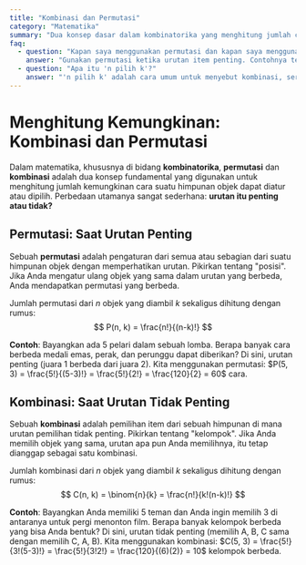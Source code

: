 ```yaml
---
title: "Kombinasi dan Permutasi"
category: "Matematika"
summary: "Dua konsep dasar dalam kombinatorika yang menghitung jumlah cara item dapat dipilih atau diatur, dengan perbedaan utama terletak pada pentingnya urutan."
faq:
  - question: "Kapan saya menggunakan permutasi dan kapan saya menggunakan kombinasi?"
    answer: "Gunakan permutasi ketika urutan item penting. Contohnya termasuk mengatur buku di rak, memilih pemenang medali emas, perak, dan perunggu, atau membuat kata sandi. Gunakan kombinasi ketika urutan tidak penting, seperti memilih anggota tim, mengambil kartu dari setumpuk, atau memilih topping pizza."
  - question: "Apa itu 'n pilih k'?"
    answer: "'n pilih k' adalah cara umum untuk menyebut kombinasi, sering ditulis sebagai C(n, k) atau (n k). Ini menghitung berapa banyak cara berbeda Anda dapat memilih k item dari himpunan n item tanpa memperhatikan urutan."
---
```


# Menghitung Kemungkinan: Kombinasi dan Permutasi

Dalam matematika, khususnya di bidang **kombinatorika**, **permutasi** dan **kombinasi** adalah dua konsep fundamental yang digunakan untuk menghitung jumlah kemungkinan cara suatu himpunan objek dapat diatur atau dipilih. Perbedaan utamanya sangat sederhana: **urutan itu penting atau tidak?**

## Permutasi: Saat Urutan Penting

Sebuah **permutasi** adalah pengaturan dari semua atau sebagian dari suatu himpunan objek dengan memperhatikan urutan. Pikirkan tentang "posisi". Jika Anda mengatur ulang objek yang sama dalam urutan yang berbeda, Anda mendapatkan permutasi yang berbeda.

Jumlah permutasi dari $n$ objek yang diambil $k$ sekaligus dihitung dengan rumus:
$$ P(n, k) = \frac{n!}{(n-k)!} $$

**Contoh**:
Bayangkan ada 5 pelari dalam sebuah lomba. Berapa banyak cara berbeda medali emas, perak, dan perunggu dapat diberikan?
Di sini, urutan penting (juara 1 berbeda dari juara 2). Kita menggunakan permutasi:
$P(5, 3) = \frac{5!}{(5-3)!} = \frac{5!}{2!} = \frac{120}{2} = 60$ cara.

## Kombinasi: Saat Urutan Tidak Penting

Sebuah **kombinasi** adalah pemilihan item dari sebuah himpunan di mana urutan pemilihan tidak penting. Pikirkan tentang "kelompok". Jika Anda memilih objek yang sama, urutan apa pun Anda memilihnya, itu tetap dianggap sebagai satu kombinasi.

Jumlah kombinasi dari $n$ objek yang diambil $k$ sekaligus dihitung dengan rumus:
$$ C(n, k) = \binom{n}{k} = \frac{n!}{k!(n-k)!} $$

**Contoh**:
Bayangkan Anda memiliki 5 teman dan Anda ingin memilih 3 di antaranya untuk pergi menonton film. Berapa banyak kelompok berbeda yang bisa Anda bentuk?
Di sini, urutan tidak penting (memilih A, B, C sama dengan memilih C, A, B). Kita menggunakan kombinasi:
$C(5, 3) = \frac{5!}{3!(5-3)!} = \frac{5!}{3!2!} = \frac{120}{(6)(2)} = 10$ kelompok berbeda.
